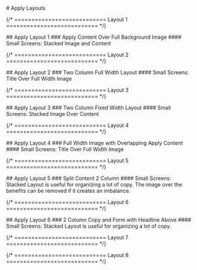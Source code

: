 
<main className="page-main">

<div className="page-title">
	# Apply Layouts
</div>


{/* =========================== Layout 1 =========================== */}
<div className="intro-wrap">
  ## Apply Layout 1
  ### Apply Content Over Full Background Image
  #### Small Screens: Stacked Image and Content
	
</div>

<ApplyOne />

{/* =========================== Layout 2 =========================== */}


<div className="intro-wrap">
  ## Apply Layout 2
  ### Two Column Full Width Layout
  #### Small Screens: Title Over Full Width Image
	
</div>

<ApplyTwo />

{/* =========================== Layout 3 =========================== */}

<div className="intro-wrap">
  ## Apply Layout 3 
  ### Two Column Fixed Width Layout
  #### Small Screens: Stacked Image Over Content
	
</div>

<ApplyThree />


{/* =========================== Layout 4 =========================== */}

<div className="intro-wrap">
  ## Apply Layout 4
  ### Full Width Image with Overlapping Apply Content
  #### Small Screens: Title Over Full Width Image
	
</div>

<ApplyFour />

{/* =========================== Layout 5 =========================== */}

<div className="intro-wrap custom-html">
  ## Apply Layout 5
  ### Split Content 2 Column
  #### Small Screens: Stacked
  Layout is useful for organizing a lot of copy. The image over the benefits can be removed if it creates an imbalance.
	
</div>

<ApplyFive />

{/* =========================== Layout 6 =========================== */}

<div className="intro-wrap custom-html">
  ## Apply Layout 6
  ### 2 Column Copy and Form with Headline Above
  #### Small Screens: Stacked
  Layout is useful for organizing a lot of copy.
	
</div>

<ApplySix />

{/* =========================== Layout 7 =========================== */}

{/* =========================== Layout 8 =========================== */}

</main>
